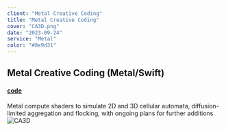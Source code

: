 ```yaml
---
client: "Metal Creative Coding"
title: "Metal Creative Coding"
cover: "CA3D.png"
date: "2023-09-24"
service: "Metal"
color: "#8e9d31"
---
```


## Metal Creative Coding (Metal/Swift)
#### [code](http://github.com/sambeebe/CreativeCodingMetal "code")
Metal compute shaders to simulate 2D and 3D cellular automata, diffusion-limited aggregation and
flocking, with ongoing plans for further additions
![CA3D](CA3D.png "CA3D")

